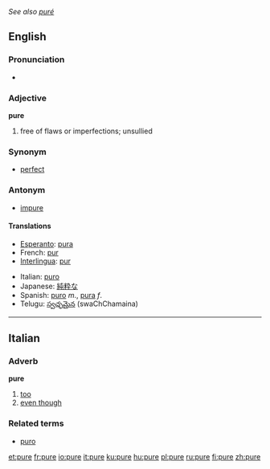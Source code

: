 ''See also [[puré]]''
==English==

===Pronunciation===
*{{audio|en-us-pure.ogg|Audio (US)}}

===Adjective===
'''pure'''
#free of flaws or imperfections; unsullied

===Synonym===
*[[perfect]]

===Antonym===
*[[impure]]

====Translations====
{{top}}
*[[Esperanto]]: [[pura]]
*French: [[pur]]
*[[Interlingua]]: [[pur]]
{{mid}}
*Italian: [[puro]]
*Japanese: [[純粋]]な
*Spanish: [[puro]] ''m''., [[pura]] ''f''.
*Telugu: [[స్వఛ్ఛమైన]] (swaChChamaina)
{{bottom}}

----

==Italian==
===Adverb===
'''pure'''

# [[too]]
# [[even though]]

===Related terms===
*[[puro]]

[[et:pure]]
[[fr:pure]]
[[io:pure]]
[[it:pure]]
[[ku:pure]]
[[hu:pure]]
[[pl:pure]]
[[ru:pure]]
[[fi:pure]]
[[zh:pure]]